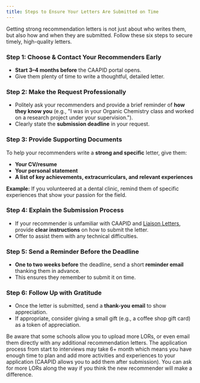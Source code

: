 ```yaml
---
title: Steps to Ensure Your Letters Are Submitted on Time
---
```


Getting strong recommendation letters is not just about who writes them, but
also how and when they are submitted. Follow these six steps to secure timely,
high-quality letters.

### Step 1: Choose & Contact Your Recommenders Early

- **Start 3–4 months before** the CAAPID portal opens.
- Give them plenty of time to write a thoughtful, detailed letter.

### Step 2: Make the Request Professionally

- Politely ask your recommenders and provide a brief reminder of **how they know
  you** (e.g., "I was in your Organic Chemistry class and worked on a research
  project under your supervision.").
- Clearly state the **submission deadline** in your request.

### Step 3: Provide Supporting Documents

To help your recommenders write a **strong and specific** letter, give them:

- **Your CV/resume**
- **Your personal statement**
- **A list of key achievements, extracurriculars, and relevant experiences**

**Example:** If you volunteered at a dental clinic, remind them of specific
experiences that show your passion for the field.

### Step 4: Explain the Submission Process

- If your recommender is unfamiliar with CAAPID and [Liaison
  Letters](https://help.liaisonedu.com/Liaison_Letters_Help_Center), provide
  **clear instructions** on how to submit the letter.
- Offer to assist them with any technical difficulties.

### Step 5: Send a Reminder Before the Deadline

- **One to two weeks before** the deadline, send a short **reminder email**
  thanking them in advance.
- This ensures they remember to submit it on time.

### Step 6: Follow Up with Gratitude

- Once the letter is submitted, send a **thank-you email** to show appreciation.
- If appropriate, consider giving a small gift (e.g., a coffee shop gift card)
  as a token of appreciation.

Be aware that some schools allow you to upload more LORs, or even email them
directly with any additional recommendation letters. The application process
from start to interviews may take 6+ month which means you have enough time to
plan and add more activities and experiences to your application (CAAPID allows
you to add them after submission). You can ask for more LORs along the way if
you think the new recommender will make a difference.
